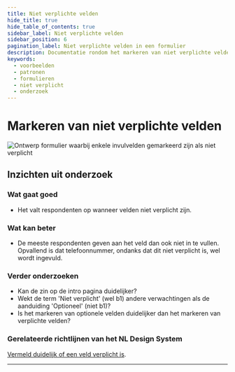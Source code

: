 ```yaml
---
title: Niet verplichte velden
hide_title: true
hide_table_of_contents: true
sidebar_label: Niet verplichte velden
sidebar_position: 6
pagination_label: Niet verplichte velden in een formulier
description: Documentatie rondom het markeren van niet verplichte velden in een formulier
keywords:
  - voorbeelden
  - patronen
  - formulieren
  - niet verplicht
  - onderzoek
---
```



# Markeren van niet verplichte velden

![Ontwerp formulier waarbij enkele invulvelden gemarkeerd zijn als niet verplicht](https://raw.githubusercontent.com/nl-design-system/documentatie/assets/voorbeeld_formulier_niet-verplicht.png)

## Inzichten uit onderzoek

### Wat gaat goed

- Het valt respondenten op wanneer velden niet verplicht zijn.

### Wat kan beter

- De meeste respondenten geven aan het veld dan ook niet in te vullen. Opvallend is dat telefoonnummer, ondanks dat dit niet verplicht is, wel wordt ingevuld.

### Verder onderzoeken

- Kan de zin op de intro pagina duidelijker?
- Wekt de term 'Niet verplicht' (wel b1) andere verwachtingen als de aanduiding 'Optioneel' (niet b1)?
- Is het markeren van optionele velden duidelijker dan het markeren van verplichte velden?

<VideoPlayer videoId="-8QWdnAesT4" />

### Gerelateerde richtlijnen van het NL Design System

[Vermeld duidelijk of een veld verplicht is](/richtlijnen/formulieren/voorkom-fouten#vermeld-duidelijk-of-een-veld-verplicht-is).

<ResearchInfo />

---

<PatternFooterInfo />
